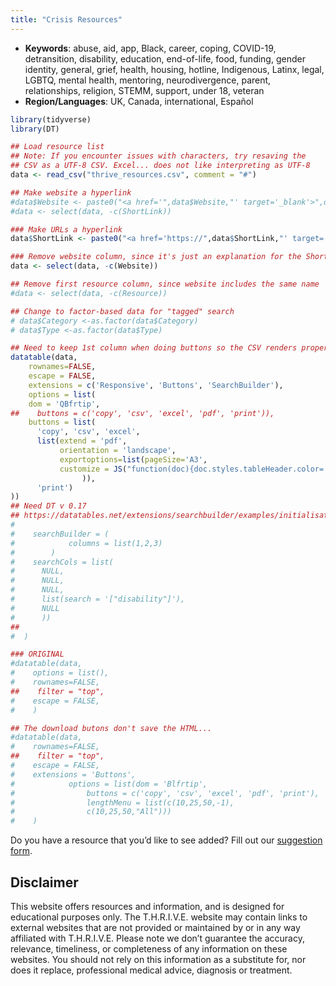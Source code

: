 ```yaml
---
title: "Crisis Resources"
---
```


- **Keywords**: abuse, aid, app, Black, career, coping, COVID-19, detransition,
disability, education, end-of-life, food, funding, gender identity, general, 
grief, health, housing, hotline, Indigenous, Latinx, legal, LGBTQ, 
mental health, mentoring, neurodivergence, parent, relationships, religion, 
STEMM, support, under 18, veteran
- **Region/Languages**: UK, Canada, international, Español

```r
library(tidyverse)
library(DT)
```

```r
## Load resource list
## Note: If you encounter issues with characters, try resaving the
## CSV as a UTF-8 CSV. Excel... does not like interpreting as UTF-8
data <- read_csv("thrive_resources.csv", comment = "#")

## Make website a hyperlink
#data$Website <- paste0("<a href='",data$Website,"' target='_blank'>",data$Website,"</a>")
#data <- select(data, -c(ShortLink))

### Make URLs a hyperlink
data$ShortLink <- paste0("<a href='https://",data$ShortLink,"' target='_blank'>","https://",data$ShortLink,"</a>")

### Remove website column, since it's just an explanation for the ShortLink
data <- select(data, -c(Website))

## Remove first resource column, since website includes the same name
#data <- select(data, -c(Resource))

## Change to factor-based data for "tagged" search
# data$Category <-as.factor(data$Category)
# data$Type <-as.factor(data$Type)

## Need to keep 1st column when doing buttons so the CSV renders properly
datatable(data,
    rownames=FALSE,
    escape = FALSE,
    extensions = c('Responsive', 'Buttons', 'SearchBuilder'), 
    options = list(
    dom = 'QBfrtip',
##    buttons = c('copy', 'csv', 'excel', 'pdf', 'print')),
    buttons = list(
      'copy', 'csv', 'excel',
      list(extend = 'pdf', 
           orientation = 'landscape',
           exportoptions=list(pageSize='A3',
           customize = JS("function(doc){doc.styles.tableHeader.color='purple';}")
                )),
      'print')
))
## Need DT v 0.17
## https://datatables.net/extensions/searchbuilder/examples/initialisation/columns.html
#
#    searchBuilder = (
#            columns = list(1,2,3)
#        )
#    searchCols = list(
#      NULL,
#      NULL,
#      NULL,
#      list(search = '["disability"]'),
#      NULL
#      ))
##
#  )

### ORIGINAL
#datatable(data,
#    options = list(),
#    rownames=FALSE,
##    filter = "top",
#    escape = FALSE,
#    )

## The download butons don't save the HTML...
#datatable(data,
#    rownames=FALSE,
##    filter = "top",
#    escape = FALSE,
#    extensions = 'Buttons',
#            options = list(dom = 'Blfrtip',
#                buttons = c('copy', 'csv', 'excel', 'pdf', 'print'),
#                lengthMenu = list(c(10,25,50,-1),
#                c(10,25,50,"All")))
#    )

```

Do you have a resource that you'd like to see added? Fill out our
<a href="https://forms.gle/VpkzjtbuAes3beAr7">suggestion form</a>.

## Disclaimer
This website offers resources and information, and is designed for educational
purposes only.
The T.H.R.I.V.E. website may contain links to external websites that are not
provided or maintained by or in any way affiliated with T.H.R.I.V.E.
Please note we don't guarantee the accuracy, relevance, timeliness, or
completeness of any information on these websites.
You should not rely on this information as a substitute for, nor does it
replace, professional medical advice, diagnosis or treatment.
